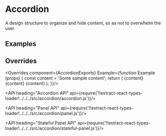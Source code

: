 <!--
Copyright (c) 2018 Uber Technologies, Inc.

This source code is licensed under the MIT license found in the
LICENSE file in the root directory of this source tree.
-->





# Accordion

A design structure to organize and hide content, so as not to overwhelm the user.

## Examples

<Example title="Accordion Basic Usage" path="examples/accordion/basic.js">
  <BasicAccordion />
</Example>

<Example title="Accordion as a Stateful Component" path="examples/accordion/stateful.js">
  <StatefulAccordion />
</Example>

## Overrides

<Overrides component={AccordionExports} Example={function Example (props) {
  const content = 'Some sample content';
  return (
    <Accordion overrides={props.overrides}>
      <Panel overrides={props.overrides} title="Accordion panel 1">{content}</Panel>
      <Panel overrides={props.overrides} title="Accordion panel 2">{content}</Panel>
      <Panel overrides={props.overrides} title="Accordion panel 3">{content}</Panel>
    </Accordion>
  );
}}/>

<API heading="Accordion API" api={require('!!extract-react-types-loader!../../../src/accordion/accordion.js')}/>

<API heading="Panel API" api={require('!!extract-react-types-loader!../../../src/accordion/panel.js')}/>

<API heading="Stateful Panel API" api={require('!!extract-react-types-loader!../../../src/accordion/stateful-panel.js')}/>

